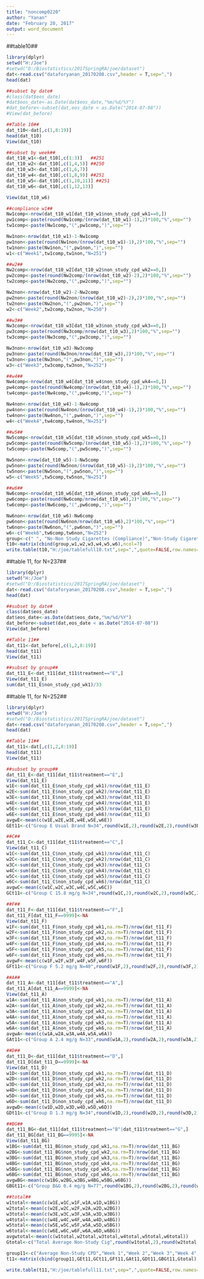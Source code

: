 ---
title: "noncomp0220"
author: "Yanan"
date: "February 20, 2017"
output: word_document
---
##table10##
```{r setup, include=FALSE}
library(dplyr)
setwd("H:/Joe")
#setwd("D:/Biostatistics/2017SpringRA/joe/dataset")
dat<-read.csv("dataforyanan_20170208.csv",header = T,sep=",")
head(dat)

##subset by date#
#class(dat$eos_date)
#dat$eos_date<-as.Date(dat$eos_date,"%m/%d/%Y")
#dat_before<-subset(dat,eos_date < as.Date("2014-07-08"))
#View(dat_before)

##Table 10##
dat_t10<-dat[,c(1,8:19)]
head(dat_t10)
View(dat_t10)

##subset by week##
dat_t10_w1<-dat_t10[,c(1:3)]   ##251
dat_t10_w2<-dat_t10[,c(1,4,5)] ##250
dat_t10_w3<-dat_t10[,c(1,6,7)]
dat_t10_w4<-dat_t10[,c(1,8,9)] ##251
dat_t10_w5<-dat_t10[,c(1,10,11)] ##251
dat_t10_w6<-dat_t10[,c(1,12,13)]

View(dat_t10_w6)

##compliance w1##
Nw1comp<-nrow(dat_t10_w1[dat_t10_w1$non_study_cpd_wk1==0,])
pw1comp<-paste(round(Nw1comp/(nrow(dat_t10_w1)-1),2)*100,"%",sep="")
tw1comp<-paste(Nw1comp,"(",pw1comp,")",sep="")

Nw1non<-nrow(dat_t10_w1)-1-Nw1comp
pw1non<-paste(round(Nw1non/(nrow(dat_t10_w1)-1),2)*100,"%",sep="")
tw1non<-paste(Nw1non,"(",pw1non,")",sep="")
w1<-c("Week1",tw1comp,tw1non,"N=251")

##w2##
Nw2comp<-nrow(dat_t10_w2[dat_t10_w2$non_study_cpd_wk2==0,])
pw2comp<-paste(round(Nw2comp/(nrow(dat_t10_w2)-2),2)*100,"%",sep="")
tw2comp<-paste(Nw2comp,"(",pw2comp,")",sep="")

Nw2non<-nrow(dat_t10_w2)-2-Nw2comp
pw2non<-paste(round(Nw2non/(nrow(dat_t10_w2)-2),2)*100,"%",sep="")
tw2non<-paste(Nw2non,"(",pw2non,")",sep="")
w2<-c("Week2",tw2comp,tw2non,"N=250")

##w3##
Nw3comp<-nrow(dat_t10_w3[dat_t10_w3$non_study_cpd_wk3==0,])
pw3comp<-paste(round(Nw3comp/nrow(dat_t10_w3),2)*100,"%",sep="")
tw3comp<-paste(Nw3comp,"(",pw3comp,")",sep="")

Nw3non<-nrow(dat_t10_w3)-Nw3comp
pw3non<-paste(round(Nw3non/nrow(dat_t10_w3),2)*100,"%",sep="")
tw3non<-paste(Nw3non,"(",pw3non,")",sep="")
w3<-c("Week3",tw3comp,tw3non,"N=252")

##w4##
Nw4comp<-nrow(dat_t10_w4[dat_t10_w4$non_study_cpd_wk4==0,])
pw4comp<-paste(round(Nw4comp/(nrow(dat_t10_w4)-1),2)*100,"%",sep="")
tw4comp<-paste(Nw4comp,"(",pw4comp,")",sep="")

Nw4non<-nrow(dat_t10_w4)-1-Nw4comp
pw4non<-paste(round(Nw4non/(nrow(dat_t10_w4)-1),2)*100,"%",sep="")
tw4non<-paste(Nw4non,"(",pw4non,")",sep="")
w4<-c("Week4",tw4comp,tw4non,"N=251")

##w5##
Nw5comp<-nrow(dat_t10_w5[dat_t10_w5$non_study_cpd_wk5==0,])
pw5comp<-paste(round(Nw5comp/(nrow(dat_t10_w5)-1),2)*100,"%",sep="")
tw5comp<-paste(Nw5comp,"(",pw5comp,")",sep="")

Nw5non<-nrow(dat_t10_w5)-1-Nw5comp
pw5non<-paste(round(Nw5non/(nrow(dat_t10_w5)-1),2)*100,"%",sep="")
tw5non<-paste(Nw5non,"(",pw5non,")",sep="")
w5<-c("Week5",tw5comp,tw5non,"N=251")

##w6##
Nw6comp<-nrow(dat_t10_w6[dat_t10_w6$non_study_cpd_wk6==0,])
pw6comp<-paste(round(Nw6comp/nrow(dat_t10_w6),2)*100,"%",sep="")
tw6comp<-paste(Nw6comp,"(",pw6comp,")",sep="")

Nw6non<-nrow(dat_t10_w6)-Nw6comp
pw6non<-paste(round(Nw6non/nrow(dat_t10_w6),2)*100,"%",sep="")
tw6non<-paste(Nw6non,"(",pw6non,")",sep="")
w6<-c("Week6",tw6comp,tw6non,"N=252")
group<-c(" ", "No-Non Study Cigarettes (Compliance)","Non-Study Cigarette Use (Non-Compliance)","Total Participants")
t10<-matrix(cbind(group,w1,w2,w3,w4,w5,w6),ncol=7)
write.table(t10,"H:/joe/tablefull10.txt",sep=",",quote=FALSE,row.names=FALSE, col.names=FALSE)

```

##table 11, for N=237##
```{r,echo=FALSE}
library(dplyr)
setwd("H:/Joe")
#setwd("D:/Biostatistics/2017SpringRA/joe/dataset")
dat<-read.csv("dataforyanan_20170208.csv",header = T,sep=",")
head(dat)

##subset by date#
class(dat$eos_date)
dat$eos_date<-as.Date(dat$eos_date,"%m/%d/%Y")
dat_before<-subset(dat,eos_date < as.Date("2014-07-08"))
View(dat_before)

##Table 11##
dat_t11<-dat_before[,c(1,2,8:19)]
head(dat_t11)
View(dat_t11)

##subset by group##
dat_t11_E<-dat_t11[dat_t11$treatment=="E",]
View(dat_t11_E)
sum(dat_t11_E$non_study_cpd_wk1)/33
```


##table 11, for N=252##
```{r,echo=FALSE}
library(dplyr)
setwd("H:/Joe")
#setwd("D:/Biostatistics/2017SpringRA/joe/dataset")
dat<-read.csv("dataforyanan_20170208.csv",header = T,sep=",")
head(dat)

##Table 11##
dat_t11<-dat[,c(1,2,8:19)]
head(dat_t11)
View(dat_t11)

##subset by group##
dat_t11_E<-dat_t11[dat_t11$treatment=="E",]
View(dat_t11_E)
w1E<-sum(dat_t11_E$non_study_cpd_wk1)/nrow(dat_t11_E)
w2E<-sum(dat_t11_E$non_study_cpd_wk2)/nrow(dat_t11_E)
w3E<-sum(dat_t11_E$non_study_cpd_wk3)/nrow(dat_t11_E)
w4E<-sum(dat_t11_E$non_study_cpd_wk4)/nrow(dat_t11_E)
w5E<-sum(dat_t11_E$non_study_cpd_wk5)/nrow(dat_t11_E)
w6E<-sum(dat_t11_E$non_study_cpd_wk6)/nrow(dat_t11_E)
avgwE<-mean(c(w1E,w2E,w3E,w4E,w5E,w6E))
GEt11<-c("Group E Usual Brand N=34",round(w1E,2),round(w2E,2),round(w3E,2),round(w4E,2),round(w5E,2),round(w6E,2),round(avgwE,2))

##C##
dat_t11_C<-dat_t11[dat_t11$treatment=="C",]
View(dat_t11_C)
w1C<-sum(dat_t11_C$non_study_cpd_wk1)/nrow(dat_t11_C)
w2C<-sum(dat_t11_C$non_study_cpd_wk2)/nrow(dat_t11_C)
w3C<-sum(dat_t11_C$non_study_cpd_wk3)/nrow(dat_t11_C)
w4C<-sum(dat_t11_C$non_study_cpd_wk4)/nrow(dat_t11_C)
w5C<-sum(dat_t11_C$non_study_cpd_wk5)/nrow(dat_t11_C)
w6C<-sum(dat_t11_C$non_study_cpd_wk6)/nrow(dat_t11_C)
avgwC<-mean(c(w1C,w2C,w3C,w4C,w5C,w6C))
GCt11<-c("Group C 15.8 mg/g N=34",round(w1C,2),round(w2C,2),round(w3C,2),round(w4C,2),round(w5C,2),round(w6C,2),round(avgwC,2))

##F##
dat_t11_F<-dat_t11[dat_t11$treatment=="F",]
dat_t11_F[dat_t11_F==9999]<-NA
View(dat_t11_F)
w1F<-sum(dat_t11_F$non_study_cpd_wk1,na.rm=T)/nrow(dat_t11_F)
w2F<-sum(dat_t11_F$non_study_cpd_wk2,na.rm=T)/nrow(dat_t11_F)
w3F<-sum(dat_t11_F$non_study_cpd_wk3,na.rm=T)/nrow(dat_t11_F)
w4F<-sum(dat_t11_F$non_study_cpd_wk4,na.rm=T)/nrow(dat_t11_F)
w5F<-sum(dat_t11_F$non_study_cpd_wk5,na.rm=T)/nrow(dat_t11_F)
w6F<-sum(dat_t11_F$non_study_cpd_wk6,na.rm=T)/nrow(dat_t11_F)
avgwF<-mean(c(w1F,w2F,w3F,w4F,w5F,w6F))
GFt11<-c("Group F 5.2 mg/g N=40",round(w1F,2),round(w2F,2),round(w3F,2),round(w4F,2),round(w5F,2),round(w6F,2),round(avgwF,2))

##A##
dat_t11_A<-dat_t11[dat_t11$treatment=="A",]
dat_t11_A[dat_t11_A==9999]<-NA
View(dat_t11_A)
w1A<-sum(dat_t11_A$non_study_cpd_wk1,na.rm=T)/nrow(dat_t11_A)
w2A<-sum(dat_t11_A$non_study_cpd_wk2,na.rm=T)/nrow(dat_t11_A)
w3A<-sum(dat_t11_A$non_study_cpd_wk3,na.rm=T)/nrow(dat_t11_A)
w4A<-sum(dat_t11_A$non_study_cpd_wk4,na.rm=T)/nrow(dat_t11_A)
w5A<-sum(dat_t11_A$non_study_cpd_wk5,na.rm=T)/nrow(dat_t11_A)
w6A<-sum(dat_t11_A$non_study_cpd_wk6,na.rm=T)/nrow(dat_t11_A)
avgwA<-mean(c(w1A,w2A,w3A,w4A,w5A,w6A))
GAt11<-c("Group A 2.4 mg/g N=33",round(w1A,2),round(w2A,2),round(w3A,2),round(w4A,2),round(w5A,2),round(w6A,2),round(avgwA,2))

##D##
dat_t11_D<-dat_t11[dat_t11$treatment=="D",]
dat_t11_D[dat_t11_D==9999]<-NA
View(dat_t11_D)
w1D<-sum(dat_t11_D$non_study_cpd_wk1,na.rm=T)/nrow(dat_t11_D)
w2D<-sum(dat_t11_D$non_study_cpd_wk2,na.rm=T)/nrow(dat_t11_D)
w3D<-sum(dat_t11_D$non_study_cpd_wk3,na.rm=T)/nrow(dat_t11_D)
w4D<-sum(dat_t11_D$non_study_cpd_wk4,na.rm=T)/nrow(dat_t11_D)
w5D<-sum(dat_t11_D$non_study_cpd_wk5,na.rm=T)/nrow(dat_t11_D)
w6D<-sum(dat_t11_D$non_study_cpd_wk6,na.rm=T)/nrow(dat_t11_D)
avgwD<-mean(c(w1D,w2D,w3D,w4D,w5D,w6D))
GDt11<-c("Group D 1.3 mg/g N=34",round(w1D,2),round(w2D,2),round(w3D,2),round(w4D,2),round(w5D,2),round(w6D,2),round(avgwD,2))

##BG##
dat_t11_BG<-dat_t11[dat_t11$treatment=="B"|dat_t11$treatment=="G",]
dat_t11_BG[dat_t11_BG==9995]<-NA
View(dat_t11_BG)
w1BG<-sum(dat_t11_BG$non_study_cpd_wk1,na.rm=T)/nrow(dat_t11_BG)
w2BG<-sum(dat_t11_BG$non_study_cpd_wk2,na.rm=T)/nrow(dat_t11_BG)
w3BG<-sum(dat_t11_BG$non_study_cpd_wk3,na.rm=T)/nrow(dat_t11_BG)
w4BG<-sum(dat_t11_BG$non_study_cpd_wk4,na.rm=T)/nrow(dat_t11_BG)
w5BG<-sum(dat_t11_BG$non_study_cpd_wk5,na.rm=T)/nrow(dat_t11_BG)
w6BG<-sum(dat_t11_BG$non_study_cpd_wk6,na.rm=T)/nrow(dat_t11_BG)
avgwBG<-mean(c(w1BG,w2BG,w3BG,w4BG,w5BG,w6BG))
GBGt11<-c("Group B&G 0.4 mg/g N=77",round(w1BG,2),round(w2BG,2),round(w3BG,2),round(w4BG,2),round(w5BG,2),round(w6BG,2),round(avgwBG,2))

##total##
w1total<-mean(c(w1E,w1C,w1F,w1A,w1D,w1BG))
w2total<-mean(c(w2E,w2C,w2F,w2A,w2D,w2BG))
w3total<-mean(c(w3E,w3C,w3F,w3A,w3D,w3BG))
w4total<-mean(c(w4E,w4C,w4F,w4A,w4D,w4BG))
w5total<-mean(c(w5E,w5C,w5F,w5A,w5D,w5BG))
w6total<-mean(c(w6E,w6C,w6F,w6A,w6D,w6BG))
avgwtotal<-mean(c(w1total,w2total,w3total,w4total,w5total,w6total))
Gtotal<-c("Total Average Non-Study Cig",round(w1total,2),round(w2total,2),round(w3total,2),round(w4total,2),round(w5total,2),round(w6total,2),round(avgwtotal,2))

group11<-c("Average Non-Study CPD","Week 1","Week 2","Week 3","Week 4","Week 5","Week 6","Average all weeks")
t11<-matrix(cbind(group11,GEt11,GCt11,GFt11,GAt11,GDt11,GBGt11,Gtotal),ncol=8)

write.table(t11,"H:/joe/tablefull11.txt",sep=",",quote=FALSE,row.names=FALSE, col.names=FALSE)


```
